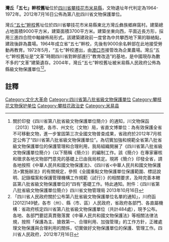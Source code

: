 {{msg:四川省文物保護單位
|名稱 = 灣丘「五七」幹校舊址
|編號 = 388
|圖片 = 
|級別 = S8
|分類 = 
|時代 = 1964-1972年
|地点 = [[四川省|四川省]][[攀枝花市|攀枝花市]][[米易縣|米易縣]]
|坐標 =
|登錄 = 2012年7月16日
}}
'''灣丘「五七」幹校舊址'''位於[[四川省|四川省]][[攀枝花市|攀枝花市]][[米易縣|米易縣]]，文物遺址年代判定為1964-1972年。2012年7月16日公佈為第八批四川省文物保護單位。

灣丘[[五七幹校|“五七”幹校]]舊址位於四川省攀技花市米易縣東北方灣丘彝族鄉麻窩村。建築總占地面積9000平方米，建築面積3700平方米。建築坐東向西，平面近長方形，採用三進四合院中軸線佈局形式。該建築建政前一度曾為中共攀西地下黨的聯絡點，建政後辟為農場。1964年成立省“五七”幹校，先後有9000余名幹部在此地接受勞動再教育。1972年5月，“五七”幹校遷出，由[[渡口市|渡口市]]接管改為企業農場。灣丘“五七”幹校舊址是“文革”時期四川省對幹部進行“教育改造”的基地，是中國現存為數不多的“文革”建築遺存。2004年，灣丘“五七”幹校舊址被米易縣人民政府公佈為縣級文物保護單位<ref>關於印發《四川省第八批省級文物保護單位簡介》的通知，川文物保函〔2013〕128號，各市、州文化（文物）局，省直文博單位：為有效保護全省不可移動文物，進一步鞏固第三次全國文物普查成果，省政府於2012年7月核定公佈了“四川省第八批省級文物保護單位”。為切實加強和規範全省第八批省級文物保護單位的保護管理和合理利用，我局組織開展了《四川省第八批省級文物保護單位簡介》（以下簡稱《簡介》）的編制工作。該《簡介》在專家審核和徵求各地文物部門意見的基礎上已由我局核定。現將《簡介》印發全省，請各地按照《中華人民共和國文物保護法》、《四川省<中華人民共和國文物保護法>實施辦法》的有關規定，參照《全國重點文物保護單位保護範圍、標誌說明、記錄檔案和保護管理機構工作規範（試行）》的相關要求，及時完善本轄區第八批省級文物保護單位的“四有”基礎工作。特此通知。附件：《四川省第八批省級文物保護單位簡介》四川省文物管理局  2013年10月16日</ref><ref>  「四川省人民政府關於公布第八批省級文物保護單位名單的通知」，川府函[2012]149號，各市（州）、縣（市、區）人民政府，省政府各部門、各直屬機構：省政府核定四川省第八批省級文物保護單位（共計484處），現予公布。各地、各部門要認真貫徹落實《中華人民共和國文物保護法》等相關法律法規，按照「保護為主、搶救第一、合理利用、加強管理」的工作方針，正確處理文物保護與合理利用的關係，切實做好文物保護單位的保護、管理工作。四川省人民政府，2012年7月16日</ref>。
==註釋==
{{reflist}}
{{攀枝花市境内的四川省文物保护单位}}
[[Category:文化大革命|Category:文化大革命]]
[[Category:四川省第八批省級文物保護單位|Category:四川省第八批省級文物保護單位]]
[[Category:攀枝花文物保护单位|Category:攀枝花文物保护单位]]
[[Category:攀枝花政治史|Category:攀枝花政治史]]
[[Category:米易县|Category:米易县]]